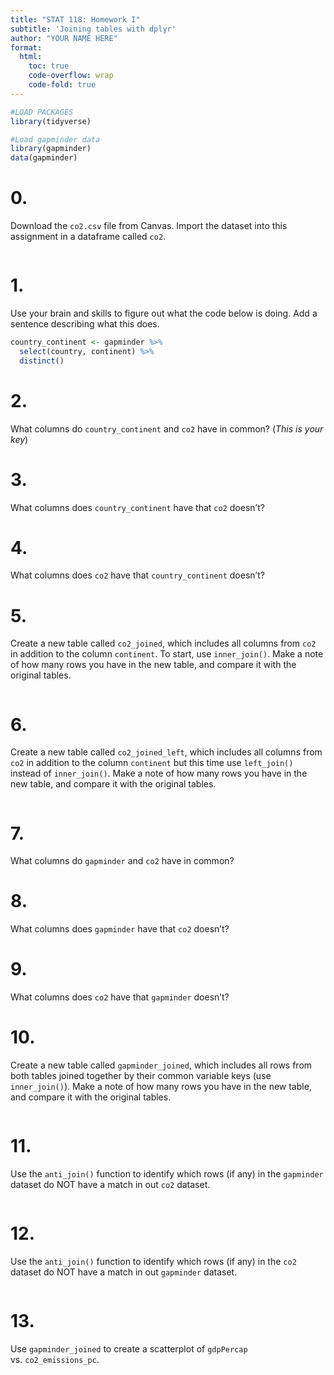 ```yaml
---
title: "STAT 118: Homework I"
subtitle: 'Joining tables with dplyr'
author: "YOUR NAME HERE"
format:
  html:
    toc: true
    code-overflow: wrap
    code-fold: true
---
```


```r
#LOAD PACKAGES 
library(tidyverse)

#Load gapminder data
library(gapminder)
data(gapminder)
```

# 0.
Download the `co2.csv` file from Canvas. Import the dataset into this assignment in a dataframe called `co2`. 

```r

```

# 1.
Use your brain and skills to figure out what the code below is doing. Add a sentence describing what this does. 

```r
country_continent <- gapminder %>% 
  select(country, continent) %>% 
  distinct()
```

# 2.
What columns do `country_continent` and `co2` have in common? (*This is your key*)

# 3.
What columns does `country_continent` have that `co2` doesn't? 

# 4.
What columns does `co2` have that `country_continent` doesn't? 

# 5.
Create a new table called `co2_joined`, which includes all columns from `co2` in addition to the column `continent`. To start, use `inner_join()`. Make a note of how many rows you have in the new table, and compare it with the original tables.

```r

```

# 6.
Create a new table called `co2_joined_left`, which includes all columns from `co2` in addition to the column `continent` but this time use `left_join()` instead of `inner_join()`. Make a note of how many rows you have in the new table, and compare it with the original tables.

```r

```


# 7. 
What columns do `gapminder` and `co2` have in common? 

# 8.
What columns does `gapminder` have that `co2` doesn't? 

# 9.
What columns does `co2` have that `gapminder` doesn't? 

# 10. 
Create a new table called `gapminder_joined`, which includes all rows from both tables joined together by their common variable keys (use `inner_join()`). Make a note of how many rows you have in the new table, and compare it with the original tables.

```r

```

# 11. 
Use the `anti_join()` function to identify which rows (if any) in the `gapminder` dataset do NOT have a match in out `co2` dataset. 

```r

```

# 12. 
Use the `anti_join()` function to identify which rows (if any) in the `co2` dataset do NOT have a match in out `gapminder` dataset.

```r

```


# 13.
Use `gapminder_joined` to create a scatterplot of  `gdpPercap` vs. `co2_emissions_pc`. 

```r

```



